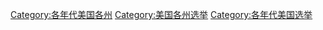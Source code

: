 [[Category:各年代美国各州|Category:各年代美国各州]]
[[Category:美国各州选举|Category:美国各州选举]]
[[Category:各年代美国选举|Category:各年代美国选举]]